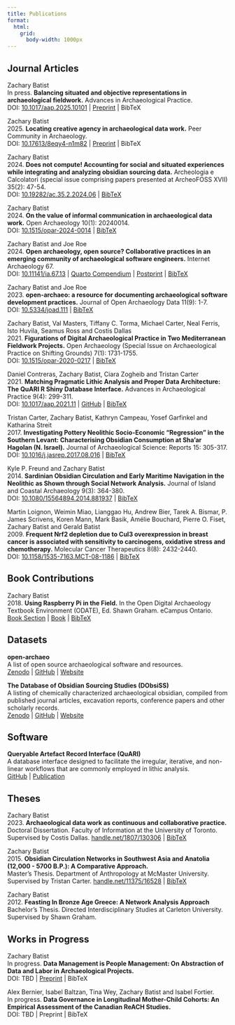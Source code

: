```yaml
---
title: Publications
format: 
  html: 
    grid: 
      body-width: 1000px
---
```

## Journal Articles
Zachary Batist\
In press. **Balancing situated and objective representations in archaeological fieldwork.**
Advances in Archaeological Practice.\
DOI: [10.1017/aap.2025.10101](http://doi.org/10.1017/aap.2025.10101)
| [Preprint](https://zackbatist.info/fuzzy-concrete/)
| BibTeX

Zachary Batist\
2025. **Locating creative agency in archaeological data work.**
Peer Community in Archaeology.\
DOI: [10.17613/8eqy4-n1m82](https://doi.org/10.17613/8eqy4-n1m82)
| [Preprint](https://zackbatist.info/locating-creative-agency/)
| BibTeX

Zachary Batist\
2024. **Does not compute! Accounting for social and situated experiences while integrating and analyzing obsidian sourcing data.**
Archeologia e Calcolatori (special issue comprising papers presented at ArcheoFOSS XVII) 35(2): 47-54.\
DOI: [10.19282/ac.35.2.2024.06](https://doi.org/10.19282/ac.35.2.2024.06)
| [BibTeX](/bibtex/batist2024b.bib)

Zachary Batist\
2024. **On the value of informal communication in archaeological data work.**
Open Archaeology 10(1): 20240014.\
DOI: [10.1515/opar-2024-0014](https://doi.org/10.1515/opar-2024-0014)
| [BibTeX](/bibtex/batist2024a.bib)

Zachary Batist and Joe Roe\
2024. **Open archaeology, open source? Collaborative practices in an emerging community of archaeological software engineers.**
Internet Archaeology 67.\
DOI: [10.11141/ia.67.13](https://doi.org/10.11141/ia.67.13)
| [Quarto Compendium](https://github.com/zackbatist/openarchaeo-collaboration)
| [Postprint](https://zackbatist.info/openarchaeo-collaboration/)
| [BibTeX](/bibtex/batist2024.bib)

Zachary Batist and Joe Roe\
2023. **open-archaeo: a resource for documenting archaeological software development practices.**
Journal of Open Archaeology Data 11(9): 1-7.\
DOI: [10.5334/joad.111](https://doi.org/10.5334/joad.111)
| [BibTeX](/bibtex/batist2023.bib)

Zachary Batist, Val Masters, Tiffany C. Torma, Michael Carter, Neal Ferris, Isto Huvila, Seamus Ross and Costis Dallas\
2021. **Figurations of Digital Archaeological Practice in Two Mediterranean Fieldwork Projects.**
Open Archaeology (Special Issue on Archaeological Practice on Shifting Grounds) 7(1): 1731-1755.\
DOI: [10.1515/opar-2020-0217](https://doi.org/10.1515/opar-2020-0217)
| [BibTeX](/bibtex/batist2021.bib)

Daniel Contreras, Zachary Batist, Ciara Zogheib and Tristan Carter\
2021. **Matching Pragmatic Lithic Analysis and Proper Data Architecture: The QuARI R Shiny Database Interface.**
Advances in Archaeological Practice 9(4): 299-311.\
DOI: [10.1017/aap.2021.11](https://doi.org/10.1017/aap.2021.11)
| [GitHub](https://github.com/zackbatist/QuARI)
| [BibTeX](/bibtex/contreras2021.bib)

Tristan Carter, Zachary Batist, Kathryn Campeau, Yosef Garfinkel and Katharina Streit\
2017. **Investigating Pottery Neolithic Socio-Economic "Regression" in the Southern Levant: Characterising Obsidian Consumption at Sha'ar Hagolan (N. Israel).**
Journal of Archaeological Science: Reports 15: 305-317.\
DOI: [10.1016/j.jasrep.2017.08.016](https://doi.org/10.1016/j.jasrep.2017.08.016)
| [BibTeX](/bibtex/carter2017.bib)

Kyle P. Freund and Zachary Batist\
2014. **Sardinian Obsidian Circulation and Early Maritime Navigation in the Neolithic as Shown through Social Network Analysis.**
Journal of Island and Coastal Archaeology 9(3): 364-380.\
DOI: [10.1080/15564894.2014.881937](https://doi.org/10.1080/15564894.2014.881937)
| [BibTeX](/bibtex/freund2014.bib)

Martin Loignon, Weimin Miao, Lianggao Hu, Andrew Bier, Tarek A. Bismar, P. James Scrivens, Koren Mann, Mark Basik, Amélie Bouchard, Pierre O. Fiset, Zachary Batist and Gerald Batist\
2009. **Frequent Nrf2 depletion due to Cul3 overexpression in breast cancer is associated with sensitivity to carcinogens, oxidative stress and chemotherapy.**
Molecular Cancer Therapeutics 8(8): 2432-2440.\
DOI: [10.1158/1535-7163.MCT-08-1186](https://doi.org/10.1158/1535-7163.MCT-08-1186)
| [BibTeX](/bibtex/loignon2009.bib)

## Book Contributions
Zachary Batist\
2018. **Using Raspberry Pi in the Field.**
In the Open Digital Archaeology Textbook Environment (ODATE), Ed. Shawn Graham. eCampus Ontario.\
[Book Section](https://o-date.github.io/draft/book/d-printing-raspberry-pi-and-maker-archaeology.html#using-raspberry-pi-in-the-field)
| [Book](https://o-date.github.io)
| [BibTeX](/bibtex/batist2018.bib)\

## Datasets
**open-archaeo**\
A list of open source archaeological software and resources.\
[Zenodo](https://doi.org/10.5281/zenodo.8299651)
| [GitHub](https://github.com/zackbatist/open-archaeo)
| [Website](https://open-archaeo.info)

**The Database of Obsidian Sourcing Studies (DObsiSS)**\
A listing of chemically characterized archaeological obsidian, compiled from published journal articles, excavation reports, conference papers and other scholarly records.\
[Zenodo](http://dx.doi.org/10.5281/zenodo.55848)
| [GitHub](https://github.com/zackbatist/DObsiSS)
| [Website](https://zackbatist.info/DObsiSS)

## Software
**Queryable Artefact Record Interface (QuARI)**\
A database interface designed to facilitate the irregular, iterative, and non-linear workflows that are commonly employed in lithic analysis.\
[GitHub](https://github.com/zackbatist/QuARI)
| [Publication](https://doi.org/10.1017/aap.2021.11)

## Theses
Zachary Batist\
2023. **Archaeological data work as continuous and collaborative practice.**\
Doctoral Dissertation.
Faculty of Information at the University of Toronto.\
Supervised by Costis Dallas.
[handle.net/1807/130306](https://hdl.handle.net/1807/130306)
| [BibTeX](/bibtex/batist2023a.bib)

Zachary Batist\
2015. **Obsidian Circulation Networks in Southwest Asia and Anatolia (12,000 - 5700 B.P.): A Comparative Approach.**\
Master's Thesis.
Department of Anthropology at McMaster University.\
Supervised by Tristan Carter.
[handle.net/11375/16528](http://hdl.handle.net/11375/16528)
| [BibTeX](/bibtex/batist2015.bib)

Zachary Batist\
2012. **Feasting In Bronze Age Greece: A Network Analysis Approach**\
Bachelor's Thesis.
Directed Interdisciplinary Studies at Carleton University.\
Supervised by Shawn Graham.

## Works in Progress
Zachary Batist\
In progress. **Data Management is People Management: On Abstraction of Data and Labor in Archaeological Projects.**\
DOI: TBD
| [Preprint](https://zackbatist.info/data-tech-poli-arch/)
| BibTeX

Alex Bernier, Isabel Baltzan, Tina Wey, Zachary Batist and Isabel Fortier.\
In progress. **Data Governance in Longitudinal Mother-Child Cohorts: An Empirical Assessment of the Canadian ReACH Studies.**\
DOI: TBD
| Preprint
| BibTeX
